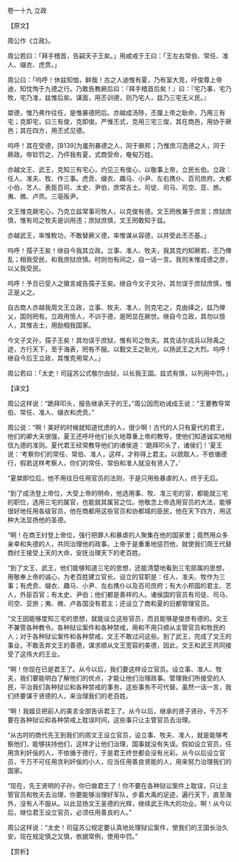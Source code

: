 

卷一十九 立政

【原文】

周公作《立政》。

周公若曰：「拜手稽首，告嗣天子王矣。」用咸戒于王曰：「王左右常伯、常任、准人、缀衣、虎贲。」

周公曰：「呜呼！休兹知恤，鲜哉！古之人迪惟有夏，乃有室大竞，吁俊尊上帝迪，知忱恂于九德之行。乃敢告教厥后曰：『拜手稽首后矣！』曰：『宅乃事，宅乃牧，宅乃准，兹惟后矣。谋面，用丕训德，则乃宅人，兹乃三宅无义民。』

桀德，惟乃弗作往任，是惟暴德罔后。亦越成汤陟，丕厘上帝之耿命，乃用三有宅；克即宅，曰三有俊，克即俊。严惟丕式，克用三宅三俊，其在商邑，用协于厥邑；其在四方，用丕式见德。

呜呼！其在受德，[B139]为羞刑暴德之人，同于厥邦；乃惟庶习逸德之人，同于厥政。帝钦罚之，乃伻我有夏，式商受命，奄甸万姓。

亦越文王、武王，克知三有宅心，灼见三有俊心，以敬事上帝，立民长伯。立政：任人、准夫、牧、作三事。虎贲、缀衣、趣马、小尹、左右携仆、百司庶府。大都小伯、艺人、表臣百司、太史、尹伯，庶常吉士。司徒、司马、司空、亚、旅。夷、微、卢烝。三亳阪尹。

文王惟克厥宅心，乃克立兹常事司牧人，以克俊有德。文王罔攸兼于庶言；庶狱庶慎，惟有司之牧夫是训用违；庶狱庶慎，文王罔敢知于兹。

亦越武王，率惟敉功，不敢替厥义德，率惟谋从容德，以并受此丕丕基。」

呜呼！孺子王矣！继自今我其立政。立事、准人、牧夫，我其克灼知厥若，丕乃俾乱；相我受民，和我庶狱庶慎。时则勿有间之，自一话一言。我则末惟成德之彦，以乂我受民。

呜呼！予旦已受人之徽言咸告孺子王矣。继自今文子文孙，其勿误于庶狱庶慎，惟正是乂之。

自古商人亦越我周文王立政，立事、牧夫、准人，则克宅之，克由绎之，兹乃俾乂，国则罔有。立政用憸人，不训于德，是罔显在厥世。继自今立政，其勿以憸人，其惟吉士，用励相我国家。

今文子文孙，孺子王矣！其勿误于庶狱，惟有司之牧夫。其克诘尔戎兵以陟禹之迹，方行天下，至于海表，罔有不服。以觐文王之耿光，以扬武王之大烈。呜呼！继自今后王立政，其惟克用常人。」

周公若曰：「太史！司寇苏公式敬尔由狱，以长我王国。兹式有慎，以列用中罚。」

【译文】

周公这样说：“跪拜叩头，报告继承天子的王。”周公因而劝诫成王说：“王要教导常伯、常任、准人、缀衣和虎贲。”

周公说：“啊！美好的时候就知道忧虑的人，很少啊！古代的人只有夏代的君王，他们的卿大夫很强，夏王还呼吁他们长久地尊重上帝的教导，使他们知道诚实地相信九德的准则。夏代君王经常教导他们的诸侯道：‘跪拜叩头了，诸侯们！’夏王说：‘考察你们的常任、常伯、准人，这样，才称得上君主。以貌取人，不依循德行，假若这样考察人，你们的常任、常伯和准人就没有贤人了。’

“夏桀即位后，他不用往日任用官员的法则，于是只用些暴虐的人，终于无后。

“到了成汤登上帝位，大受上帝的明命，他选用事、牧、准三宅的官，都能就三宅的职位，选用三宅的属官，也能就其属官之位。他敬念上帝选用官员的大法，能够很好地任用各级官员，他在商都用这些官员和协都城的臣民，他在天下四方，用这种大法显扬他的圣德。

“啊！在商王纣登上帝位，强行把罪人和暴虐的人聚集在他的国家里；竟然用众多亲幸和失德的人，共同治理他的政事。上帝于是重重地惩罚他，就使我们周王代替商纣王接受上天的大命，安抚治理天下的老百姓。

“到了文王、武王，他们能够知道三宅的思想，还能清楚地看到三宅部属的思想，用敬奉上帝的诚心，为老百姓建立官长。设立的官职是：任人、准夫、牧作为三事；有虎贲、缀衣、趣马、小尹、左右携仆以及百司庶府；有大小邦国的君主、艺人，外臣百官；有太史、尹伯；他们都是善祥的人。诸侯国的官员有司徒、司马、司空、亚旅；夷、微、卢各国没有君主；还设立了商和夏的旧都管理官员。

“文王因能够度知三宅的思想，就能设立这些官员，而且能够是俊彦有德的。文王不兼管各种教令。各种狱讼案件和各种禁戒，用和不用只顺从主管官员和牧民的人；对于各种狱讼案件和各种禁戒，文王不敢过问这些。到了武王，完成了文王的事业，不敢丢弃文王的善德，谋求顺从文王宽容的美德，因此，文王和武王共同接受了这伟大的王业。

“啊！你现在已是君王了。从今以后，我们要这样设立官员。设立事、准人、牧夫，我们要能明白了解他们的优点，才能让他们治理政事。管理我们所接受的人民，平治我们各种狱讼和各种禁戒的事务，这些事务不可代替。虽然一话一言，我们终要谋于贤德的人，来治理我们的老百姓。

“啊！我姬旦把前人的美言全部告诉君王了。从今以后，继承的贤子贤孙，千万不要在各种狱讼和各种禁戒上耽误时间，这些事只让主管官员去治理。

“从古时的商代先王到我们的周文王设立官员，设立事、牧夫、准人，就是能够考察他们，能够扶持他们，这样才让他们治理，国事就没有失误。假如设立官员，任用贪利奸佞的人，不依循于德行，于是君王终世都会没有光彩。从今以后设立官员，千万不可任用贪利奸佞的小人，应当任用善良贤能的人，用来努力治理我们的国家。

“现在，先王贤明的子孙，你已做君王了！你不要在各种狱讼案件上耽误，只让主管官员和牧夫去治理，你要能够治理好军队，步着大禹的足迹，遍行天下，直至海外，没有人不服从。以此显扬文王圣德的光辉，继续武王伟大的功业。啊！从今以后，继位君王设立官员，必须任用善良的人。”

周公这样说：“太史！司寇苏公规定要认真地处理狱讼案件，使我们的王国长治久安。现在规定慎之又慎，依据常例，使用中罚。”

【赏析】

